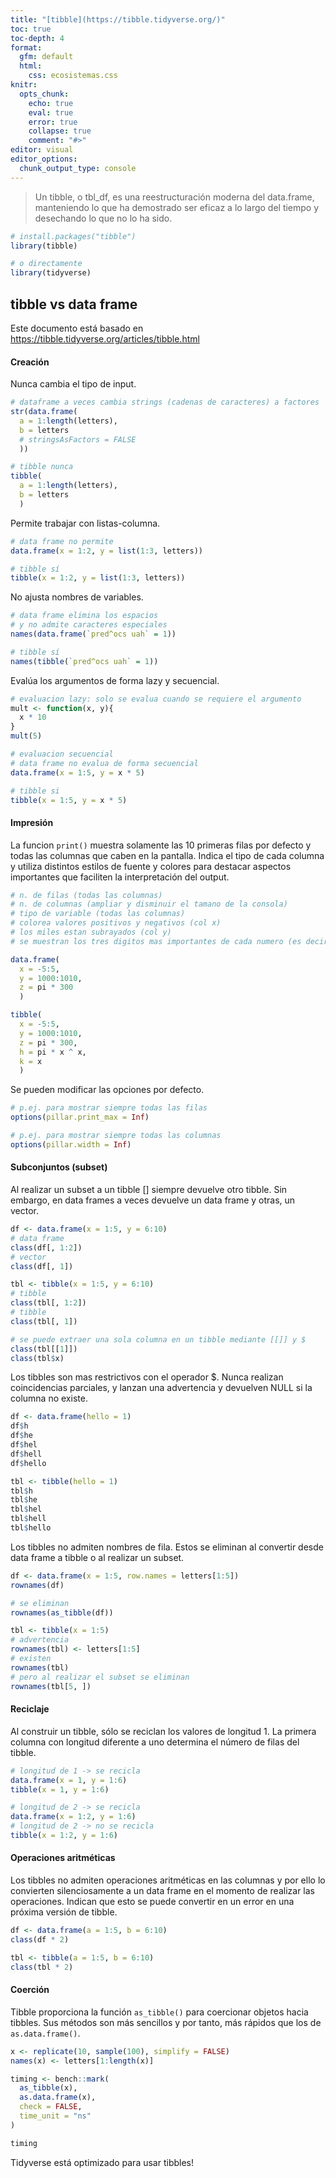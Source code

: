 ---
title: "[tibble](https://tibble.tidyverse.org/)"
toc: true
toc-depth: 4
format:
  gfm: default
  html:
    css: ecosistemas.css
knitr:
  opts_chunk: 
    echo: true
    eval: true
    error: true
    collapse: true
    comment: "#>" 
editor: visual
editor_options: 
  chunk_output_type: console
---

> Un tibble, o tbl_df, es una reestructuración moderna del data.frame, manteniendo lo que ha demostrado ser eficaz a lo largo del tiempo y desechando lo que no lo ha sido.

```{r libreria}
# install.packages("tibble")
library(tibble)

# o directamente
library(tidyverse)
```

## tibble vs data frame

Este documento está basado en <https://tibble.tidyverse.org/articles/tibble.html>

#### Creación

Nunca cambia el tipo de input.

```{r tipo de input}
# dataframe a veces cambia strings (cadenas de caracteres) a factores
str(data.frame(
  a = 1:length(letters), 
  b = letters
  # stringsAsFactors = FALSE
  ))

# tibble nunca
tibble(
  a = 1:length(letters), 
  b = letters
  )
```

Permite trabajar con listas-columna.

```{r listas-columna}
# data frame no permite
data.frame(x = 1:2, y = list(1:3, letters))

# tibble sí
tibble(x = 1:2, y = list(1:3, letters))
```

No ajusta nombres de variables.

```{r nombre de variables}
# data frame elimina los espacios
# y no admite caracteres especiales
names(data.frame(`pred^ocs uah` = 1))

# tibble sí
names(tibble(`pred^ocs uah` = 1))
```

Evalúa los argumentos de forma lazy y secuencial.

```{r evaluacion}
# evaluacion lazy: solo se evalua cuando se requiere el argumento
mult <- function(x, y){
  x * 10
}
mult(5)

# evaluacion secuencial
# data frame no evalua de forma secuencial
data.frame(x = 1:5, y = x * 5)

# tibble si
tibble(x = 1:5, y = x * 5)
```

#### Impresión

La funcion `print()` muestra solamente las 10 primeras filas por defecto y todas las columnas que caben en la pantalla. Indica el tipo de cada columna y utiliza distintos estilos de fuente y colores para destacar aspectos importantes que faciliten la interpretación del output.

```{r impresion}
# n. de filas (todas las columnas)
# n. de columnas (ampliar y disminuir el tamano de la consola)
# tipo de variable (todas las columnas)
# colorea valores positivos y negativos (col x)
# los miles estan subrayados (col y)
# se muestran los tres digitos mas importantes de cada numero (es decir los digitos que representan > 99.9% del valor del numero) y un punto final que indica la existencia de decimales (col z y h)

data.frame(
  x = -5:5,
  y = 1000:1010,
  z = pi * 300
  )

tibble(
  x = -5:5,
  y = 1000:1010,
  z = pi * 300,
  h = pi * x ^ x,
  k = x
  )
```

Se pueden modificar las opciones por defecto.

```{r modificar opciones de impresion}
# p.ej. para mostrar siempre todas las filas
options(pillar.print_max = Inf)

# p.ej. para mostrar siempre todas las columnas
options(pillar.width = Inf)
```

#### Subconjuntos (subset)

Al realizar un subset a un tibble \[\] siempre devuelve otro tibble. Sin embargo, en data frames a veces devuelve un data frame y otras, un vector.

```{r subconjuntos}
df <- data.frame(x = 1:5, y = 6:10)
# data frame
class(df[, 1:2])
# vector
class(df[, 1])

tbl <- tibble(x = 1:5, y = 6:10)
# tibble
class(tbl[, 1:2])
# tibble
class(tbl[, 1])

# se puede extraer una sola columna en un tibble mediante [[]] y $
class(tbl[[1]])
class(tbl$x)
```

Los tibbles son mas restrictivos con el operador \$. Nunca realizan coincidencias parciales, y lanzan una advertencia y devuelven NULL si la columna no existe.

```{r coincidencias parciales}
df <- data.frame(hello = 1)
df$h
df$he
df$hel
df$hell
df$hello

tbl <- tibble(hello = 1)
tbl$h
tbl$he
tbl$hel
tbl$hell
tbl$hello
```

Los tibbles no admiten nombres de fila. Estos se eliminan al convertir desde data frame a tibble o al realizar un subset.

```{r nombres de fila}
df <- data.frame(x = 1:5, row.names = letters[1:5])
rownames(df)

# se eliminan
rownames(as_tibble(df))

tbl <- tibble(x = 1:5)
# advertencia
rownames(tbl) <- letters[1:5]
# existen
rownames(tbl)
# pero al realizar el subset se eliminan
rownames(tbl[5, ])
```

#### Reciclaje

Al construir un tibble, sólo se reciclan los valores de longitud 1. La primera columna con longitud diferente a uno determina el número de filas del tibble.

```{r reciclaje}
# longitud de 1 -> se recicla
data.frame(x = 1, y = 1:6)
tibble(x = 1, y = 1:6)

# longitud de 2 -> se recicla
data.frame(x = 1:2, y = 1:6)
# longitud de 2 -> no se recicla
tibble(x = 1:2, y = 1:6)
```

#### Operaciones aritméticas

Los tibbles no admiten operaciones aritméticas en las columnas y por ello lo convierten silenciosamente a un data frame en el momento de realizar las operaciones. Indican que esto se puede convertir en un error en una próxima versión de tibble.

```{r operaciones aritmeticas}
df <- data.frame(a = 1:5, b = 6:10)
class(df * 2)

tbl <- tibble(a = 1:5, b = 6:10)
class(tbl * 2)
```

#### Coerción

Tibble proporciona la función `as_tibble()` para coercionar objetos hacia tibbles. Sus métodos son más sencillos y por tanto, más rápidos que los de `as.data.frame()`.

```{r coercion}
x <- replicate(10, sample(100), simplify = FALSE)
names(x) <- letters[1:length(x)]

timing <- bench::mark(
  as_tibble(x),
  as.data.frame(x),
  check = FALSE,
  time_unit = "ns"
)

timing
```

Tidyverse está optimizado para usar tibbles!
